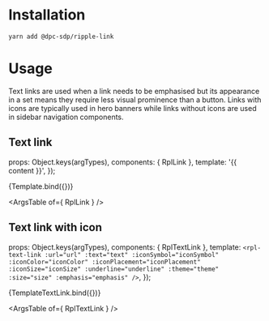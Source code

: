 
<Meta title="Atoms/Link" />

# Installation
```
yarn add @dpc-sdp/ripple-link
```

# Usage
Text links are used when a link needs to be emphasised but its appearance in a set means they require less visual prominence than a button. Links with icons are typically used in hero banners while links without icons are used in sidebar navigation components.

## Text link

  props: Object.keys(argTypes),
  components: { RplLink },
  template: '<rpl-link :href="href" :target="target">{{ content }}</rpl-link>',
});

<Canvas>
  <Story
    name="Text link"
    args={{
      href: '#',
      target: '',
      content: "Ripple Link",
    }}
  >
    {Template.bind({})}
  </Story>
</Canvas>

<ArgsTable of={ RplLink } />

## Text link with icon

  props: Object.keys(argTypes),
  components: { RplTextLink },
  template: `<rpl-text-link
    :url="url"
    :text="text"
    :iconSymbol="iconSymbol"
    :iconColor="iconColor"
    :iconPlacement="iconPlacement"
    :iconSize="iconSize"
    :underline="underline"
    :theme="theme"
    :size="size"
    :emphasis="emphasis"
  />`,
});

<Canvas>
  <Story
    name="Text link with icon"
    args={{
      url: '#',
      text: 'Text Link',
      iconSymbol: "arrow_right_primary",
      iconColor: "primary",
      iconSize: "m",
      iconPlacement: "after",
      theme: 'light',
      size: 'small',
      underline: false,
      emphasis: false
    }}
  >
    {TemplateTextLink.bind({})}
  </Story>
</Canvas>

<ArgsTable of={ RplTextLink } />
